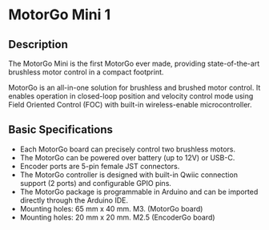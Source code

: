 # MotorGo Mini 1

## Description

The MotorGo Mini is the first MotorGo ever made, providing state-of-the-art brushless motor control in a compact footprint. 

MotorGo is an all-in-one solution for brushless and brushed motor control. It enables operation in closed-loop position and velocity control mode using Field Oriented Control (FOC) with built-in wireless-enable microcontroller. 

## Basic Specifications

* Each MotorGo board can precisely control two brushless motors. 
* The MotorGo can be powered over battery (up to 12V) or USB-C. 
* Encoder ports are 5-pin female JST connectors. 
* The MotorGo controller is designed with built-in Qwiic connection support (2 ports) and configurable GPIO pins. 
* The MotorGo package is programmable in Arduino and can be imported directly through the Arduino IDE. 
* Mounting holes: 65 mm x 40 mm. M3. (MotorGo board)
* Mounting holes: 20 mm x 20 mm. M2.5 (EncoderGo board)
